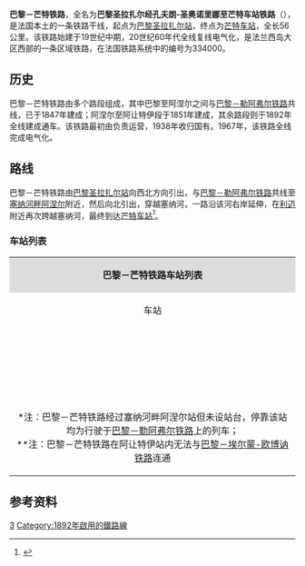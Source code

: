 {{Infobox rail system-route
|collapsed=no
|box_width=
|rail_name=巴黎－芒特铁路<br>{{lang|fr|Ligne de Paris-Saint-Lazare à Mantes-Station par Conflans-Sainte-Honorine}}
|banner_color=
|sec_banner_color=
|logo_filename=
|image_width=
|logo_bgcolor=
|logo_note=
|image =Argenteuil-nord séparation groupes.JPG
|imagesize=
|caption=巴黎－芒特铁路
|system_map=
|mapimage_width=
|map_bgcolor=
|locale={{FRA}}
|service_type=客货共用
|start=[[巴黎圣拉扎尔站|巴黎圣拉扎尔站]]、[[芒特车站|芒特车站]]
|begin_operation=1892年
|end_operation=
|operation_note=
|system_length=56.1km
|length_in_operation=56.1km
|total_length=
|status=使用中
|line_title=线路
|lines=[[复线铁路|复线铁路]]
|stations=
|route_title=线路
|main_route=
|secondary_route=
|branch_route=
|standard=
|main_stations=[[阿让特伊站|阿让特伊站]]、[[孔夫朗瓦兹河尾站|孔夫朗瓦兹河尾站]]
|ridership=
|fleet_size=
|max_speed=
|track_gauge={{standard gauge}}（[[标准轨|标准轨]]）
|distance_between_mainlines=
|min_radius=
|max_grade=
|block_signal=自动闭塞
|electrified=[[接触网供电|接触网供电]]：25 kV – 50 Hz
|depot=
|operator={{法国交通数据|sncf}}
|franchise=
|hq=
|key_person=
|website=
|route_map=
}}
'''巴黎－芒特铁路'''，全名为'''巴黎圣拉扎尔经孔夫朗-圣奥诺里娜至芒特车站铁路'''（{{lang-fr|Ligne de Paris-Saint-Lazare à Mantes-Station par Conflans-Sainte-Honorine}}），是法国本土的一条铁路干线，起点为[[巴黎圣拉扎尔站|巴黎圣拉扎尔站]]，终点为[[芒特车站|芒特车站]]，全长56公里。该铁路始建于19世纪中期，20世纪60年代全线复线电气化，是法兰西岛大区西部的一条区域铁路，在法国铁路系统中的编号为334000。

==历史==

巴黎－芒特铁路由多个路段组成，其中巴黎至阿涅尔之间与[[巴黎－勒阿弗尔铁路|巴黎－勒阿弗尔铁路]]共线，已于1847年建成；阿涅尔至阿让特伊段于1851年建成，其余路段则于1892年全线建成通车。该铁路最初由{{link-fr|西部铁路公司|Compagnie des chemins de fer de l'Ouest}}负责运营，1938年收归国有。1967年，该铁路全线完成电气化。

==路线==

巴黎－芒特铁路由[[巴黎圣拉扎尔站|巴黎圣拉扎尔站]]向西北方向引出，与[[巴黎－勒阿弗尔铁路|巴黎－勒阿弗尔铁路]]共线至[[塞纳河畔阿涅尔|塞纳河畔阿涅尔]]附近，然后向北引出，穿越塞纳河，一路沿该河右岸延伸，在[[利迈|利迈]]附近再次跨越塞纳河，最终到达[[芒特车站|芒特车站]]<ref name="geo">{{Cite web|url=https://www.geoportail.gouv.fr/carte|title=Carte|accessdate=2021-03-10|author=Géoportail|language=fr|publisher=Géoportail|archive-url=https://web.archive.org/web/20170129154129/https://www.geoportail.gouv.fr/carte/|archive-date=2017-01-29|dead-url=no}}</ref>。

===车站列表===

{| class="wikitable mw-collapsible " style="margin:1em auto 1em auto; font-size:smaller"
|colspan="5" align="center" style="background:#DCDCDC"|'''巴黎－芒特铁路车站列表'''
|-
!align="center" |车站
!align="center" |公里数
!align="center" |交汇路线
!align="center" |本线停靠车种
!align="center" |可换乘交通
|-
|align="center"|{{Arret|Paris-Saint-Lazare|[[巴黎圣拉扎尔站|巴黎圣拉扎尔站]]}}
|0
|
|align="center"|{{法国交通数据|ic}}<br>{{法国交通数据|ter|nor}}<br>{{法国交通数据|tn}} {{法国交通数据|tn|j}} {{法国交通数据|tn|l}}
|{{法国交通标志/巴黎}} {{法国交通标志/巴黎|m}} {{法国交通标志/巴黎|3}} {{法国交通标志/巴黎|9}} {{法国交通标志/巴黎|12}} {{法国交通标志/巴黎|13}} {{法国交通标志/巴黎|14}}<br>{{法国交通标志/巴黎}} {{法国交通标志/巴黎|bus}}<br>→[[欧贝站|欧贝站]] {{法国交通数据|rer}} {{法国交通数据|rer|a}}<br>→[[奥斯曼-圣拉扎尔站|奥斯曼-圣拉扎尔站]] {{法国交通数据|rer}} {{法国交通数据|rer|e}}
|-
|align="center"|{{Arret|Asnières-sur-Seine|[[塞纳河畔阿涅尔站|塞纳河畔阿涅尔站]]}}
|4.516
|[[巴黎－勒阿弗尔铁路|巴黎－勒阿弗尔铁路]]↘<br>
|align="center"|<nowiki>*</nowiki>
|{{法国交通数据|tn}} {{法国交通数据|tn|j}} {{法国交通数据|tn|l}}<br>{{法国交通标志/巴黎|bus}}
|-
|align="center"|{{Arret|Argenteuil|[[阿让特伊站|阿让特伊站]]}}
|9.900
|{{link-fr|巴黎－埃尔蒙-欧博讷铁路|Ligne de Paris-Saint-Lazare à Ermont - Eaubonne}}↙<nowiki>**</nowiki>
|align="center"|{{法国交通数据|tn}} {{法国交通数据|tn|j}}
|{{法国交通数据|tn}} {{法国交通数据|tn|j}}<br>{{法国交通标志/巴黎|bus}}<br>{{法国交通标志2|R'Bus|a6adb3|FF0000}}
|-
|align="center" rowspan=2|{{Arret|Val d'Argenteuil|[[阿让特伊谷站|阿让特伊谷站]]}}
|12.209
|联络线，可前往[[巴黎大环线铁路|巴黎大环线铁路]]的阿谢尔方向↘
|
|
|-
|12.690
|
|align="center"|{{法国交通数据|tn}} {{法国交通数据|tn|j}}
|{{法国交通标志/巴黎|bus}}<br>{{法国交通标志2|R'Bus|a6adb3|FF0000}}
|-
|align="center"|{{Arret|Cormeilles-en-Parisis|[[帕里西地区科尔梅耶站|帕里西地区科尔梅耶站]]}}
|16.299
|
|align="center"|{{法国交通数据|tn}} {{法国交通数据|tn|j}}
|{{法国交通标志2|Car Lacroix|111111|ffffff}}
|-
|align="center"|{{Arret|La Frette - Montigny|[[拉弗雷特-蒙蒂尼站|拉弗雷特-蒙蒂尼站]]}}
|17.962
|
|align="center"|{{法国交通数据|tn}} {{法国交通数据|tn|j}}
|{{法国交通标志2|Car Lacroix|111111|ffffff}}
|-
|align="center"|{{Arret|Herblay|[[埃尔布莱站|埃尔布莱站]]}}
|19.714
|
|align="center"|{{法国交通数据|tn}} {{法国交通数据|tn|j}}
|{{法国交通标志2|Car Lacroix|111111|ffffff}}
|-
|align="center"|{{Arret|Conflans-Sainte-Honorine|[[孔夫朗-圣奥诺里娜站|孔夫朗-圣奥诺里娜站]]}}
|24.570
|联络线，可前往[[阿谢尔－蓬图瓦兹铁路|阿谢尔－蓬图瓦兹铁路]]的蓬图瓦兹方向↙
|align="center"|{{法国交通数据|rer}} {{法国交通数据|rer|a}}<br>{{法国交通数据|tn}} {{法国交通数据|tn|j}} {{法国交通数据|tn|l}}
|{{法国交通标志/巴黎|bus}}<br>{{法国交通数据|car|78}} <br>{{法国交通标志2|Transdev Conflans|FF2222|FFFFFF}} <br>{{法国交通标志2|Car Lacroix|111111|ffffff}}
|-
|align="center"|{{Arret|Conflans-Fin-d'Oise|[[孔夫朗瓦兹河尾站|孔夫朗瓦兹河尾站]]}}
|26.412
|联络线，可前往[[阿谢尔－蓬图瓦兹铁路|阿谢尔－蓬图瓦兹铁路]]的蓬图瓦兹方向↖
|align="center"|{{法国交通数据|rer}} {{法国交通数据|rer|a}}<br>{{法国交通数据|tn}} {{法国交通数据|tn|j}} {{法国交通数据|tn|l}}
|{{法国交通标志/巴黎|bus}} <br>{{法国交通标志2|Transdev Conflans|FF2222|FFFFFF}}
|-
|align="center"|{{Arret|Maurecourt|[[莫勒库尔站|莫勒库尔站]]}}
|27.751
|
|align="center"|{{法国交通数据|tn}} {{法国交通数据|tn|j}}
|{{法国交通标志2|Transdev CSO|FF0000|FFFFFF}} <br>{{法国交通标志2|Tourneux|FF0000|FFFFFF}}
|-
|align="center"|{{Arret|Andrésy|[[昂德雷西站|昂德雷西站]]}}
|29.353
|
|align="center"|{{法国交通数据|tn}} {{法国交通数据|tn|j}}
|{{法国交通标志2|Tourneux|FF0000|FFFFFF}}
|-
|align="center"|{{Arret|Chanteloup-les-Vignes|[[尚特卢莱维涅站|尚特卢莱维涅站]]}}
|31.085
|
|align="center"|{{法国交通数据|tn}} {{法国交通数据|tn|j}}
|
|-
|align="center"|{{Arret|Triel-sur-Seine|[[塞纳河畔特里耶勒站|塞纳河畔特里耶勒站]]}}
|33.238
|
|align="center"|{{法国交通数据|tn}} {{法国交通数据|tn|j}}
|
|-
|align="center"|{{Arret|Vaux-sur-Seine|[[塞纳河畔沃站|塞纳河畔沃站]]}}
|37.550
|
|align="center"|{{法国交通数据|tn}} {{法国交通数据|tn|j}}
|
|-
|align="center"|{{Arret|Thun-le-Paradis|[[坦勒帕拉迪站|坦勒帕拉迪站]]}}
|40.801
|
|align="center"|{{法国交通数据|tn}} {{法国交通数据|tn|j}}
|
|-
|align="center"|{{Arret|Meulan - Hardricourt|[[默兰-阿尔德里库尔站|默兰-阿尔德里库尔站]]}}
|42.156
|
|align="center"|{{法国交通数据|tn}} {{法国交通数据|tn|j}}
|{{法国交通标志2|Autocar Tourneux|FF0000|FFFFFF}}
|-
|align="center"|{{Arret|Juziers|[[瑞济耶站|瑞济耶站]]}}
|46.630
|
|align="center"|{{法国交通数据|tn}} {{法国交通数据|tn|j}}
|
|-
|align="center"|{{Arret|Gargenville|[[加尔让维尔站|加尔让维尔站]]}}
|49.530
|
|align="center"|{{法国交通数据|tn}} {{法国交通数据|tn|j}}
|
|-
|align="center"|{{Arret|Issou - Porcheville|[[伊苏-波尔什维尔站|伊苏-波尔什维尔站]]}}
|51.321
|
|align="center"|{{法国交通数据|tn}} {{法国交通数据|tn|j}}
|
|-
|align="center"|{{Arret|Limay|[[利迈站|利迈站]]}}
|54.163
|
|align="center"|{{法国交通数据|tn}} {{法国交通数据|tn|j}}
|{{法国交通标志2|Tam en Yvelines|39A642|FFFFFF}} <br>{{法国交通标志2|Com'Bus|2267B6|FFFFFF}}
|-
|align="center"|{{Arret|Mantes-Station|[[芒特车站|芒特车站]]}}
|56.108
|[[巴黎－勒阿弗尔铁路|巴黎－勒阿弗尔铁路]]<small>（普瓦西方向）</small>↗<br>[[巴黎－勒阿弗尔铁路|巴黎－勒阿弗尔铁路]]<small>（[[芒特拉若利站|芒特]]/[[勒阿弗尔站|勒阿弗尔]]方向）</small>↓
|align="center"|{{法国交通数据|tn}} {{法国交通数据|tn|j}} {{法国交通数据|tn|n}}
|{{法国交通标志2|Tam en Yvelines|39A642|FFFFFF}} <br>{{法国交通标志2|Com'Bus|2267B6|FFFFFF}}<br>{{法国交通标志|Transdev Ecquevilly|FF0000|FFFFFF}} <br>{{法国交通标志2|Transdev Houdan|FF0000|FFFFFF}}<br>{{法国交通标志2|Express 80|22BAEA|FFFFFF}}
|-
|colspan=5|<nowiki>*</nowiki>注：巴黎－芒特铁路经过塞纳河畔阿涅尔站但未设站台，停靠该站均为行驶于[[巴黎－勒阿弗尔铁路|巴黎－勒阿弗尔铁路]]上的列车；<br><nowiki>**</nowiki>注：巴黎－芒特铁路在阿让特伊站内无法与[[巴黎－埃尔蒙-欧博讷铁路|巴黎－埃尔蒙-欧博讷铁路]]连通
|}

==参考资料==
{{Reflist}}
[[Category:法國鐵路線|3]]
[[Category:1892年啟用的鐵路線|Category:1892年啟用的鐵路線]]
